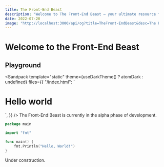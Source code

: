 ```yaml
---
title: The Front-End Beast
description: "Welcome to The Front-End Beast – your ultimate resource for mastering HTML basics, CSS styling, and JavaScript fundamentals. Dive into the world of front-end web development with our comprehensive tutorials, courses, and interactive projects. Learn responsive web design, explore JavaScript frameworks, optimize front-end performance, and discover the power of Next.js development. Whether you're a beginner or aiming for full-stack expertise, our Front-End Beast has everything you need for becoming a web development pro."
date: 2022-07-20
image: "http://localhost:3000/api/og?title=TheFront-EndBeast&desc=The Front-End Beast – your ultimate resource for mastering HTML basics, CSS styling, and JavaScript fundamentals. Dive into the world of front-end web development with our comprehensive tutorials, courses, and interactive projects. Learn responsive web design, explore JavaScript frameworks, optimize front-end performance, and discover the power of Next.js development. Whether you're a beginner or aiming for full-stack expertise, our Front-End Beast has everything you need for becoming a web development pro."
---
```



# Welcome to the Front-End Beast

## Playground

<Sandpack
  template="static"
  theme={useDarkTheme() ? atomDark : undefined}
  files={{
"/index.html": `<!DOCTYPE html>

<html>

<head>
  <title>The Front-End Beast</title>
  <meta charset="UTF-8" />
  <link rel="stylesheet" href="/styles.css" />
</head>

<body>
  <h1>Hello world</h1>
</body>

</html>`,
  }}
/>

<Callout type="warning" emoji="⚠️">
  The Front-End Beast is currently in the alpha phase of development.
</Callout>

```go filename="main.go" {5-18}
package main

import "fmt"

func main() {
    fmt.Println("Hello, World!")
}
```

Under construction.

<Cards>
  <Card icon={""} title="HTML" href="/html" />
  <Card icon={""} title="CSS" href="/css" />
</Cards>
